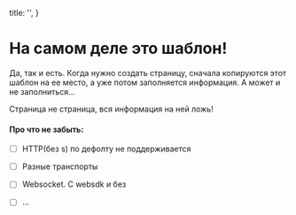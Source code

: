
  title: '',
}

# На самом деле это шаблон!

Да, так и есть. Когда нужно создать страницу, сначала копируются этот шаблон на ее место, а уже потом заполняется информация.
А может и не заполниться...

<Alert>Страница не страница, вся информация на ней ложь!</Alert>

#### Про что не забыть:

- [ ] HTTP(без s) по дефолту не поддерживается
- [ ] Разные транспорты
- [ ] Websocket. С websdk и без
- [ ] ...


